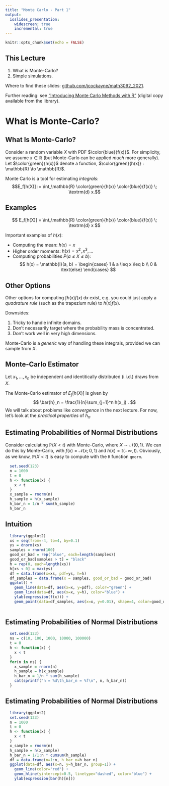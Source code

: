 ```yaml
---
title: "Monte Carlo - Part 1"
output: 
  ioslides_presentation:
    widescreen: true
    incremental: true
---
```


```r
knitr::opts_chunk$set(echo = FALSE)
```
## This Lecture {.build}
1. What is Monte-Carlo?
2. Simple simulations.

Where to find these slides: [github.com/jcockayne/math3092_2021](https://github.com/jcockayne/math3092_2021).

Further reading: see ["Introducing Monte Carlo Methods with R"](https://www.springer.com/gp/book/9781441915757) 
(digital copy available from the library).

# What is Monte-Carlo?

## What Is Monte-Carlo? {.build}

Consider a random variable $X$ with PDF $\color{blue}{f(x)}$.
For simplicity, we assume $x \in \mathbb{R}$ (but Monte-Carlo can be applied
*much* more generally).
Let $\color{green}{h(x)}$ denote a function, $\color{green}{h(x)} : \mathbb{R} \to \mathbb{R}$.


Monte Carlo is a tool for estimating *integrals*:
$$E_f[h(X)] := \int_\mathbb{R} \color{green}{h(x)} \color{blue}{f(x)} \; \textrm{d} x.$$


## Examples {.build}

$$
E_f[h(X)] = \int_\mathbb{R} \color{green}{h(x)} \color{blue}{f(x)} \; \textrm{d} x
$$

Important examples of $h(x)$:

* Computing the mean: $h(x) = x$
* Higher order moments: $h(x) = x^2, x^3, \dots$
* Computing probabilities $P(a \leq X \leq b)$:
$$
h(x) = \mathbb{I}(a, b) = \begin{cases}
  1 & a \leq x \leq b \\
  0 & \text{else}
\end{cases}
$$


## Other Options {.build}

Other options for computing $\int h(x) f(x) \; \textrm{d}x$ exist, e.g.
you could just apply a *quadrature rule* (such as the trapezium rule) 
to $h(x) f(x)$.

Downsides:

1. Tricky to handle infinite domains.
2. Don't necessarily target where the probability mass is concentrated.
3. Don't work well in very high dimensions.

Monte-Carlo is a *generic* way of handling these integrals, provided we can
sample from $X$.

## Monte-Carlo Estimator {.build}

Let $x_1, \dots, x_n$ be independent and identitically distributed (i.i.d.) draws
from $X$.

The Monte-Carlo estimator of $E_f[h(X)]$ is given by
$$
  \bar{h}_n = \frac{1}{n}\sum_{j=1}^n h(x_j) .
$$
We will talk about problems like *convergence* in the next lecture.
For now, let's look at the *practical properties* of $\bar{h}_n$.

## Estimating Probabilities of Normal Distributions

Consider calculating $\mathbb{P}(X < t)$ with Monte-Carlo, where $X \sim \mathcal{N}(0,1)$.
We can do this by Monte-Carlo, with $f(x) = \mathcal{N}(x; 0, 1)$ and $h(x) = \mathbb{I}(-\infty, t)$.
Obviously, as we know, $\mathbb{P}(X < t)$ is easy to compute with the `R` function `qnorm`.

```r
  set.seed(123)
  n = 1000
  t = 0
  h <- function(x) {
    x < t
  }
  x_sample = rnorm(n)
  h_sample = h(x_sample)
  h_bar_n = 1/n * sum(h_sample)
  h_bar_n
```

## Intuition

```r
  library(ggplot2)
  xs = seq(from=-4, to=4, by=0.1)
  ys = dnorm(xs)
  samples = rnorm(100)
  good_or_bad = rep("blue", each=length(samples))
  good_or_bad[samples > t] = "black"
  h = rep(0, each=length(xs))
  h[xs < 0] = max(ys)
  df = data.frame(x=xs, pdf=ys, h=h)
  df_samples = data.frame(x = samples, good_or_bad = good_or_bad)
  ggplot() +
    geom_line(data=df, aes(x=x, y=pdf), color="green") +
    geom_line(data=df, aes(x=x, y=h), color="blue") +
    ylab(expression(f(x))) +
    geom_point(data=df_samples, aes(x=x, y=0.01), shape=4, color=good_or_bad)
  
```


## Estimating Probabilities of Normal Distributions

```r
  set.seed(123)
  ns = c(10, 100, 1000, 10000, 100000)
  t = 0
  h <- function(x) {
    x < t
  }
  for(n in ns) {
    x_sample = rnorm(n)
    h_sample = h(x_sample)
    h_bar_n = 1/n * sum(h_sample)
    cat(sprintf("n = %d\th_bar_n = %f\n", n, h_bar_n))
  }
```


## Estimating Probabilities of Normal Distributions

```r
  library(ggplot2)
  set.seed(123)
  n = 1000
  t = 0
  h <- function(x) {
    x < t
  }
  x_sample = rnorm(n)
  h_sample = h(x_sample)
  h_bar_n = 1/1:n * cumsum(h_sample)
  df = data.frame(n=1:n, h_bar_n=h_bar_n)
  ggplot(data=df, aes(x=n, y=h_bar_n, group=1)) +
    geom_line(color="red") +
    geom_hline(yintercept=0.5, linetype="dashed", color="blue") +
    ylab(expression(bar(h)[n]))
```

